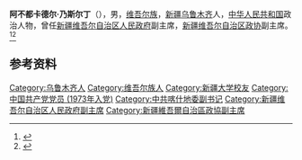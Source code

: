 '''阿不都卡德尔·乃斯尔丁'''（{{bd|1944年|12月|2018年|8月7日|catIdx=Nai}}），男，[[维吾尔族|维吾尔族]]，[[新疆|新疆]][[乌鲁木齐|乌鲁木齐]]人，[[中华人民共和国|中华人民共和国]]政治人物，曾任[[新疆维吾尔自治区人民政府|新疆维吾尔自治区人民政府]]副主席，[[新疆维吾尔自治区政协|新疆维吾尔自治区政协]]副主席。<ref>{{Cite book|title=中华人民共和国职官志|author=何虎生, 李耀东, 向常福主编|publisher=中国社会出版社|year=2003|isbn=9787800883934|location=北京|pages=}}</ref><ref>{{Cite web|title=新疆政协原副主席阿不都卡德尔·乃斯尔丁逝世，享年73岁|url=https://www.thepaper.cn/newsDetail_forward_2346498|accessdate=2020-09-18|work=澎湃新闻}}</ref>

== 参考资料 ==
{{reflist}}

{{中国人物小作品}}

{{Authority control}}
{{DEFAULTSORT:}}
[[Category:乌鲁木齐人|Category:乌鲁木齐人]]
[[Category:维吾尔族人|Category:维吾尔族人]]
[[Category:新疆大学校友|Category:新疆大学校友]]
[[Category:中国共产党党员_(1973年入党)|Category:中国共产党党员 (1973年入党)]]
[[Category:中共喀什地委副书记|Category:中共喀什地委副书记]]
[[Category:新疆维吾尔自治区人民政府副主席|Category:新疆维吾尔自治区人民政府副主席]]
[[Category:新疆維吾爾自治區政協副主席|Category:新疆維吾爾自治區政協副主席]]